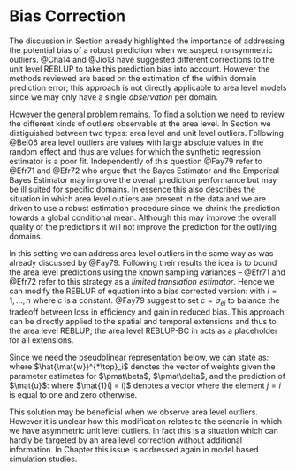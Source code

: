 # Bias Correction
\label{sec:rfhbiascorrection}

The discussion in Section \ref{sec:robustbc} already highlighted the importance
of addressing the potential bias of a robust prediction when we suspect
non\hyp{}symmetric outliers. @Cha14 and @Jio13 have suggested different
corrections to the unit level REBLUP to take this prediction bias into account.
However the methods reviewed are based on the estimation of the within domain
prediction error; this approach is not directly applicable to area level models
since we may only have a single *observation* per domain. 

However the general problem remains. To find a solution we need to review the 
different kinds of outliers observable at the area level. In Section 
\ref{sec:rfh_framework} we distiguished between two types: area level and unit 
level outliers. Following @Bel06 area level outliers are values with large 
absolute values in the random effect and thus are values for which the synthetic
regression estimator is a poor fit. Independently of this question @Fay79 refer 
to @Efr71 and @Efr72 who argue that the Bayes Estimator and the Emperical Bayes 
Estimator may improve the overall prediction performance but may be ill suited 
for specific domains. In essence this also describes the situation in which area
level outliers are present in the data and we are driven to use a robust
estimation procedure since we shrink the prediction towards a global conditional
mean. Although this may improve the overall quality of the predictions it will
not improve the prediction for the outlying domains.

In this setting we can address area level outliers in the same way as was 
already discussed by @Fay79. Following their results the idea is to bound the 
area level predictions using the known sampling variances -- @Efr71 and @Efr72 
refer to this strategy as a *limited translation estimator*. Hence we can modify
the REBLUP of equation \eq{eq:area_reblup} into a bias corrected version:
\empty{
\begin{align}
\label{eq:area_reblup_bc}
\hat{\theta}^{REBLUP-BC}_i = 
  \begin{cases}
    y_i - c & \text{if } \hat{\theta}^{REBLUP}_i < y_i - c  \\
    \hat{\theta}^{REBLUP}_i & \text{if } y_i - c \leq \hat{\theta}^{REBLUP}_i \leq y_i + c \\
    y_i + c & \text{if } \hat{\theta}^{REBLUP}_i > y_i + c \\
  \end{cases}
\end{align}
}with $i = 1, \dots, n$ where $c$ is a constant. @Fay79 suggest to set $c =
\sigma_{ei}$ to balance the tradeoff between loss in efficiency and gain in
reduced bias. This approach can be directly applied to the spatial and temporal
extensions and thus to the area level REBLUP; the area level REBLUP-BC in
\eq{eq:area_reblup_bc} acts as a placeholder for all extensions.

Since we need the pseudolinear representation below, we can state
\eq{eq:area_reblup_bc} as:
\empty{
\begin{align*}
\hat{\theta}^{REBLUP-BC}_i = \hat{\mat{w}}^{*\top}_i \mat{y}
\end{align*}
}where $\hat{\mat{w}}^{*\top}_i$ denotes the vector of weights given the 
parameter estimates for $\pmat\beta$, $\pmat\delta$, and the prediction of
$\mat{u}$:
\empty{
\begin{align*}
\hat{\mat{w}}^{*}_i = 
  \begin{cases}
    (1 - c / y_i) \mat{1}(j = i) & \text{if } \hat{\theta}^{REBLUP}_i < y_i - c  \\
    \hat{\mat{w}}_i & \text{if } y_i - c \leq \hat{\theta}^{REBLUP}_i \leq y_i + c \\
    (1 + c / y_i) \mat{1}(j = i) & \text{if } \hat{\theta}^{REBLUP}_i > y_i + c \\
  \end{cases}
\end{align*}
}where $\mat{1}(j = i)$ denotes a vector where the element $j = i$ is equal to
one and zero otherwise.

This solution may be beneficial when we observe area level outliers. However it 
is unclear how this modification relates to the scenario in which we have 
asymmetric unit level outliers. In fact this is a situation which can hardly be 
targeted by an area level correction without additional information. In Chapter 
\ref{chap:results_model_based} this issue is addressed again in model based 
simulation studies.

